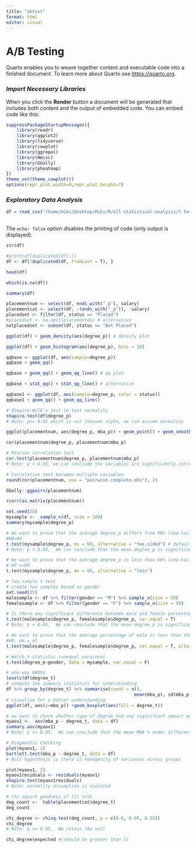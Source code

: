 ```yaml
---
title: "abtest"
format: html
editor: visual
---
```


# A/B Testing

Quarto enables you to weave together content and executable code into a finished document. To learn more about Quarto see <https://quarto.org>.

### ***Import Necessary Libraries***

When you click the **Render** button a document will be generated that includes both content and the output of embedded code. You can embed code like this:

```r
suppressPackageStartupMessages({
    library(readr)
    library(ggplot2)
    library(tidyverse)
    library(cowplot)
    library(ggrepel)
    library(Hmisc)
    library(GGally)
    library(pheatmap)
})
theme_set(theme_cowplot())
options(repr.plot.width=9,repr.plot.height=7)
```

### *Exploratory Data Analysis*

```r

df = read_csv("/home/miki/Desktop/Miki/R/all-statistical-analysis/t-test/Placement_Data_Full_Class.csv")
 
```

The `echo: false` option disables the printing of code (only output is displayed).

```r
str(df)
```

```r
#print(df[duplicated(df),])
df <- df[!duplicated(df, fromLast = T), ]
```

```r
head(df)
```

```r
which(is.na(df))
```

```r
summary(df)
```

```r
placementnum <- select(df, ends_with("_p"), salary) 
placementcat <- select(df, -(ends_with("_p")), -salary)
placedset <- filter(df, status == "Placed")
#placedset <- na.omit(placementds) # alternative
notplacedset <- subset(df, status == "Not Placed")
```

```r
ggplot(df) + geom_density(aes(degree_p)) # density plot
```

```r
ggplot(df) + geom_histogram(aes(degree_p), bins = 10) 

```

```r
qqbase <- ggplot(df, aes(sample=degree_p))
qqbase + geom_qq()
```

```r
qqbase + geom_qq() + geom_qq_line() # qq plot
```

```r
qqbase + stat_qq() + stat_qq_line() # alternative
```

```r
qqbase1 <- ggplot(df, aes(sample=degree_p, color = status))
qqbase1 + geom_qq() + geom_qq_line()
```

```r
# Shapiro-Wilk's test to test normality
shapiro.test(df$degree_p) 
# Note: p>= 0.05 which is our choosen alpha, we can assume normality
```

```r
ggplot(placementnum, aes(degree_p, mba_p)) + geom_point() + geom_smooth()
```

```r
cor(placementnum$degree_p, placementnum$mba_p)
```

```r
# Pearson correlation test
cor.test(placementnum$degree_p, placementnum$mba_p)
# Note: p < 0.05, we can conclude the variables are significantly correlated
```

```r
# Correlation test between multiple variables
round(cor(placementnum, use = "pairwise.complete.obs"), 2)
```

```r
GGally::ggpairs(placementnum)
```

```r
rcorr(as.matrix(placementnum))
```

```r
set.seed(25)
mysample <-  sample_n(df, size = 100)
summary(mysample$degree_p)

# We want to prove that the average degree_p differs from 60% (two-tailed test)
#H0=60
t.test(mysample$degree_p, mu = 60, alternative = "two.sided") # default is two sided
# Note: p < 0.05,  We can conclude that the mean degree_p is significantly different from 60%
```

```r
# We want to prove that the average degree_p is less than 66% (one-tailed test)
# H0 >=66
t.test(mysample$degree_p, mu = 66, alternative = "less")
```

```r
# Two-sample t-test
# create two samples based on gender
set.seed(25)
malesample <- df %>% filter(gender == "M") %>% sample_n(size = 50)
femalesample <- df %>% filter(gender == "F") %>% sample_n(size = 50)

# Is there any significant difference between male and female percentage?
t.test(malesample$degree_p, femalesample$degree_p, var.equal = T)
# Note: p < 0.05,  We can conclude that the mean degree_p is significantly different  between the two groups
```

```r
# We want to prove that the average percentage of male is less than that of female
#H0: mm ≥ mf 
t.test(malesample$degree_p, femalesample$degree_p, var.equal = T, alternative = "less")
```

```r
# Welch t-statistic (unequal varaince)
t.test(degree_p~gender, data = mysample, var.equal = F)
```

```r
# one-way ANOVa
levels(df$degree_t)
# compute the summary statistics for understanding
df %>% group_by(degree_t) %>% summarise(count = n(), 
                                                 mean(mba_p), sd(mba_p))
# visualise for a better understanding
ggplot(df, aes(y=mba_p)) +geom_boxplot(aes(fill = degree_t))
```

```r
# we want to check whether type of degree had any siginifcant impact on the average MBA %
myaov1 <-  aov(mba_p ~ degree_t, data = df)
summary.aov(myaov1)
# Note: p >= 0.05,  We can conclude that the mean MBA % under different degree type are same
```

```r
# Diagnostic Checking
plot(myaov1, 1)
bartlett.test(mba_p ~ degree_t, data = df)
# Null hypothesis is there is homogenity of variances across groups
```

```r
plot(myaov1, 2)
myaov1residuals <- residuals(myaov1)
shapiro.test(myaov1residuals)
# Note: normality assumption is violated
```

```r
# chi-square goodness of fit test
deg_count <-  table(placementcat$degree_t)
deg_count
```

```r
chi_degree <- chisq.test(deg_count, p = c(0.6, 0.05, 0.35))
chi_degree
# Note: p >= 0.05,  We retain the null
```

```r
chi_degree$expected #(should be greater than 5)
```

```r

```
